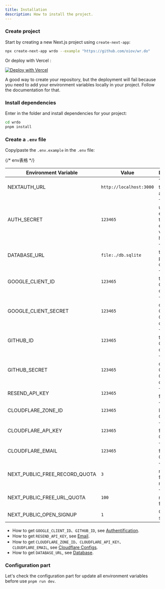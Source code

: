 ```yaml
---
title: Installation
description: How to install the project.
---
```


<Steps>

### Create project

Start by creating a new Next.js project using `create-next-app`:

```bash
npx create-next-app wrdo --example "https://github.com/oiov/wr.do"
```

Or deploy with Vercel :

[![Deploy with Vercel](https://vercel.com/button)](https://vercel.com/new/clone?repository-url=https%3A%2F%2Fgithub.com%2Foiov%2Fwr.do)

<Callout type="warning" twClass="mt-4">
  A good way to create your repository, but the deployment will fail because you
  need to add your environment variables locally in your project. Follow the
  documentation for that.
</Callout>

### Install dependencies

Enter in the folder and install dependencies for your project:

```bash
cd wrdo
pnpm install
```

### Create a `.env` file

Copy/paste the `.env.example` in the `.env` file:

{/* env表格 */}

| Environment Variable | Value | Description |
|----------------------|-------|-------------|
| NEXTAUTH_URL | `http://localhost:3000` | The URL of the Next.js application. |
| AUTH_SECRET | `123465` | The secret used to encrypt tokens and email verification hashes. |
| DATABASE_URL | `file:./db.sqlite` | The path to the postgres database. |
| GOOGLE_CLIENT_ID | `123465` | The ID of the Google OAuth client. |
| GOOGLE_CLIENT_SECRET | `123465` | The secret of the Google OAuth client. |
| GITHUB_ID | `123465` | The ID of the GitHub OAuth client. |
| GITHUB_SECRET | `123465` | The secret of the GitHub OAuth client. |
| RESEND_API_KEY | `123465` | The API key for Resend. |
| CLOUDFLARE_ZONE_ID | `123465` | The zone ID for Cloudflare. |
| CLOUDFLARE_API_KEY | `123465` | The API key for Cloudflare. |
| CLOUDFLARE_EMAIL | `123465` | The email for Cloudflare. |
| NEXT_PUBLIC_FREE_RECORD_QUOTA | `3` | The number of free records. |
| NEXT_PUBLIC_FREE_URL_QUOTA | `100` | The number of free URLs. |
| NEXT_PUBLIC_OPEN_SIGNUP | `1` | Open signup. |

- How to get `GOOGLE_CLIENT_ID`、`GITHUB_ID`, see [Authentification](/docs/developer/authentification).
- How to get `RESEND_API_KEY`, see [Email](/docs/developer/email).
- How to get `CLOUDFLARE_ZONE_ID`、`CLOUDFLARE_API_KEY`、`CLOUDFLARE_EMAIL`, see [Cloudflare Configs](/docs/developer/cloudflare).
- How to get `DATABASE_URL`, see [Database](/docs/developer/database).

### Configuration part

Let's check the configuration part for update all environment variables before use `pnpm run dev`.

</Steps>
